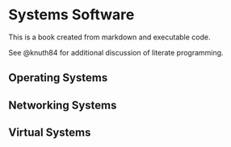 # Systems Software

This is a book created from markdown and executable code.

See @knuth84 for additional discussion of literate programming.

## Operating Systems


## Networking Systems


## Virtual Systems
